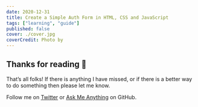 ```yaml
---
date: 2020-12-31
title: Create a Simple Auth Form in HTML, CSS and JavaScript
tags: ["learning", "guide"]
published: false
cover: ./cover.jpg
coverCredit: Photo by
---
```


## Thanks for reading 🙏

That’s all folks! If there is anything I have missed, or if there is a
better way to do something then please let me know.

Follow me on [Twitter] or [Ask Me Anything] on GitHub.

<!-- Links -->

[twitter]: https://twitter.com/spences10
[ask me anything]: https://github.com/spences10/ama
